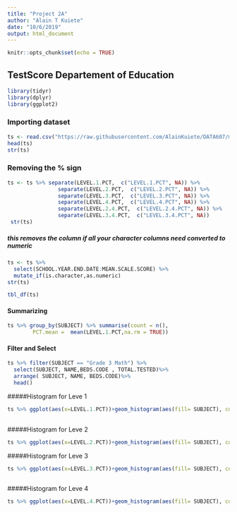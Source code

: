 ---
title: "Project 2A"
author: "Alain T Kuiete"
date: "10/6/2019"
output: html_document
---

```{r setup, include=FALSE}
knitr::opts_chunk$set(echo = TRUE)
```

## TestScore Departement of Education

```{r}
library(tidyr)
library(dplyr)
library(ggplot2)
```
### Importing dataset
```{r}
ts <- read.csv("https://raw.githubusercontent.com/AlainKuiete/DATA607/master/3-8_ELA_AND_MATH_NYC_SUMMARY_2019.csv", na.strings = "-")
head(ts)
str(ts)
```
### Removing the % sign

```{r}
ts <- ts %>% separate(LEVEL.1.PCT,  c("LEVEL.1.PCT", NA)) %>%
                separate(LEVEL.2.PCT,  c("LEVEL.2.PCT", NA)) %>%
                separate(LEVEL.3.PCT,  c("LEVEL.3.PCT", NA)) %>%
                separate(LEVEL.4.PCT,  c("LEVEL.4.PCT", NA)) %>%
                separate(LEVEL.2.4.PCT,  c("LEVEL.2.4.PCT", NA)) %>%
                separate(LEVEL.3.4.PCT,  c("LEVEL.3.4.PCT", NA))
 str(ts)
```


##### this removes the column if all your character columns need converted to numeric

```{r}
ts <- ts %>%
  select(SCHOOL.YEAR.END.DATE:MEAN.SCALE.SCORE) %>%
  mutate_if(is.character,as.numeric)
str(ts)
```



```{r}
tbl_df(ts)
```

#### Summarizing

```{r}
ts %>% group_by(SUBJECT) %>% summarise(count = n(),
        PCT.mean =  mean(LEVEL.1.PCT,na.rm = TRUE))
```


#### Filter and Select
```{r}
ts %>% filter(SUBJECT == "Grade 3 Math") %>% 
  select(SUBJECT, NAME,BEDS.CODE , TOTAL.TESTED)%>%
  arrange( SUBJECT, NAME, BEDS.CODE)%>%
  head()

```

#####Histogram for Leve 1 

```{r}
ts %>% ggplot(aes(x=LEVEL.1.PCT))+geom_histogram(aes(fill= SUBJECT), color = "Black")
  
```

#####Histogram for Leve 2 

```{r}
ts %>% ggplot(aes(x=LEVEL.2.PCT))+geom_histogram(aes(fill= SUBJECT), color = "Black")
```


#####Histogram for Leve 3 

```{r}
ts %>% ggplot(aes(x=LEVEL.3.PCT))+geom_histogram(aes(fill= SUBJECT), color = "Black")
  
```

#####Histogram for Leve 4 

```{r}
ts %>% ggplot(aes(x=LEVEL.4.PCT))+geom_histogram(aes(fill= SUBJECT), color = "Black")
  
```
